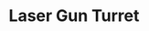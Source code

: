 ---
title: "Laser Gun Turret"
meta_title: "Laser Gun Turret craft"
description: "Craft de Laser Gun Turret"
rank: "s"
draft: false
name: "Laser Gun Turret"
recipe_img: "https://wiki.pokexgames.com/images/1/1c/Laser_Gun_turret.png"
level: 100
craft_time: 1800
result: 1
value_npc: 1
ingredients:
  - name: "Tech Data"
    quantity: 75
    item_img: "https://wiki.pokexgames.com/images/6/65/Tech_Data.png"
    value_npc: 1
  - name: "Fire Monkey Hair"
    quantity: 1
    item_img: "https://wiki.pokexgames.com/images/7/7f/Fire_Monkey_Hair.png"
    value_npc: 1
  - name: "Cave Nails"
    quantity: 1
    item_img: "https://wiki.pokexgames.com/images/a/af/Cave_Nail.png"
    value_npc: 1
  - name: "Metal Scraps"
    quantity: 5
    item_img: "https://wiki.pokexgames.com/images/b/bb/Metal_Scraps.png"
    value_npc: 1
---
